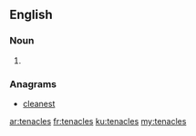 ==English==

===Noun===
{{head|en|plural}}

# {{plural of|tenacle|lang=en}}

===Anagrams===
* [[cleanest#English|cleanest]]

[[ar:tenacles]]
[[fr:tenacles]]
[[ku:tenacles]]
[[my:tenacles]]